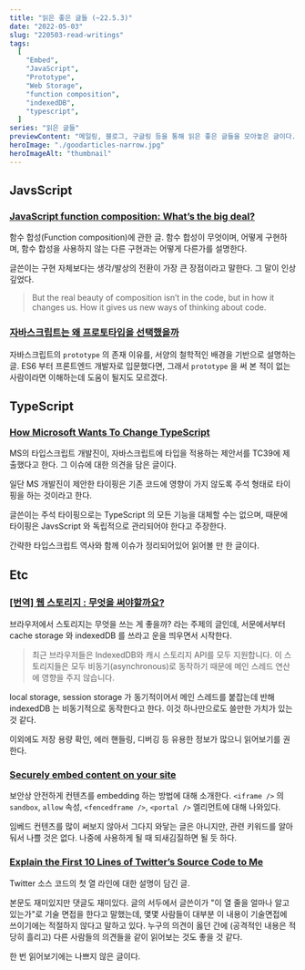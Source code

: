 ```yaml
---
title: "읽은 좋은 글들 (~22.5.3)"
date: "2022-05-03"
slug: "220503-read-writings"
tags:
  [
    "Embed",
    "JavaScript",
    "Prototype",
    "Web Storage",
    "function composition",
    "indexedDB",
    "typescript",
  ]
series: "읽은 글들"
previewContent: "메일링, 블로그, 구글링 등을 통해 읽은 좋은 글들을 모아놓은 글이다."
heroImage: "./goodarticles-narrow.jpg"
heroImageAlt: "thumbnail"
---
```


## JavsScript

### [JavaScript function composition: What’s the big deal?](https://jrsinclair.com/articles/2022/javascript-function-composition-whats-the-big-deal/)

함수 합성(Function composition)에 관한 글. 함수 합성이 무엇이며, 어떻게 구현하며, 함수 합성을 사용하지 않는 다른 구현과는 어떻게 다른가를 설명한다.

글쓴이는 구현 자체보다는 생각/발상의 전환이 가장 큰 장점이라고 말한다. 그 말이 인상깊었다.

> But the real beauty of composition isn’t in the code, but in how it changes us. How it gives us new ways of thinking about code.

### [자바스크립트는 왜 프로토타입을 선택했을까](https://medium.com/@limsungmook/%EC%9E%90%EB%B0%94%EC%8A%A4%ED%81%AC%EB%A6%BD%ED%8A%B8%EB%8A%94-%EC%99%9C-%ED%94%84%EB%A1%9C%ED%86%A0%ED%83%80%EC%9E%85%EC%9D%84-%EC%84%A0%ED%83%9D%ED%96%88%EC%9D%84%EA%B9%8C-997f985adb42)

자바스크립트의 `prototype` 의 존재 이유를, 서양의 철학적인 배경을 기반으로 설명하는 글. ES6 부터 프론트엔드 개발자로 입문했다면, 그래서 `prototype` 을 써 본 적이 없는 사람이라면 이해하는데 도움이 될지도 모르겠다.

## TypeScript

### [How Microsoft Wants To Change TypeScript](https://betterprogramming.pub/how-microsoft-wants-to-destroy-typescript-1f1a53b18de6)

MS의 타입스크립트 개발진이, 자바스크립트에 타입을 적용하는 제안서를 TC39에 제출했다고 한다. 그 이슈에 대한 의견을 담은 글이다.

일단 MS 개발진이 제안한 타이핑은 기존 코드에 영향이 가지 않도록 주석 형태로 타이핑을 하는 것이라고 한다.

글쓴이는 주석 타이핑으로는 TypeScript 의 모든 기능을 대체할 수는 없으며, 때문에 타이핑은 JavsScript 와 독립적으로 관리되어야 한다고 주장한다.

간략한 타입스크립트 역사와 함께 이슈가 정리되어있어 읽어볼 만 한 글이다.

## Etc

### [\[번역\] 웹 스토리지 : 무엇을 써야할까요?](https://han41858.tistory.com/54)

브라우저에서 스토리지는 무엇을 쓰는 게 좋을까? 라는 주제의 글인데, 서문에서부터 cache storage 와 indexedDB 를 쓰라고 운을 띄우면서 시작한다.

> 최근 브라우저들은 IndexedDB와 캐시 스토리지 API를 모두 지원합니다. 이 스토리지들은 모두 비동기(asynchronous)로 동작하기 때문에 메인 스레드 연산에 영향을 주지 않습니다.

local storage, session storage 가 동기적이어서 메인 스레드를 붙잡는데 반해 indexedDB 는 비동기적으로 동작한다고 한다. 이것 하나만으로도 쓸만한 가치가 있는 것 같다.

이외에도 저장 용량 확인, 에러 핸들링, 디버깅 등 유용한 정보가 많으니 읽어보기를 권한다.

### [Securely embed content on your site](https://developer.chrome.com/blog/embed-content/)

보안상 안전하게 컨텐츠를 embedding 하는 방법에 대해 소개한다. `<iframe />` 의 `sandbox`, `allow` 속성, `<fencedframe />`, `<portal />` 엘리먼트에 대해 나와있다.

임베드 컨텐츠를 많이 써보지 않아서 그다지 와닿는 글은 아니지만, 관련 키워드를 알아둬서 나쁠 것은 없다. 나중에 사용하게 될 때 되새김질하면 될 듯 하다.

### [Explain the First 10 Lines of Twitter’s Source Code to Me](https://css-tricks.com/explain-the-first-10-lines-of-twitter-source-code/)

Twitter 소스 코드의 첫 열 라인에 대한 설명이 담긴 글.

본문도 재미있지만 댓글도 재미있다. 글의 서두에서 글쓴이가 "이 열 줄을 얼마나 알고 있는가"로 기술 면접을 한다고 말했는데, 몇몇 사람들이 대부분 이 내용이 기술면접에 쓰이기에는 적절하지 않다고 말하고 있다. 누구의 의견이 옳던 간에 (공격적인 내용은 적당히 흘리고) 다른 사람들의 의견들을 같이 읽어보는 것도 좋을 것 같다.

한 번 읽어보기에는 나쁘지 않은 글이다.
